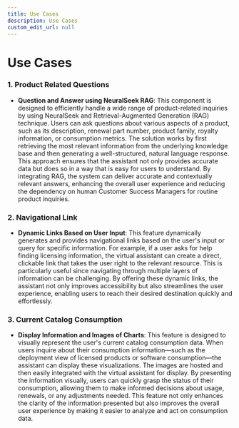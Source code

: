 ```yaml
---
title: Use Cases
description: Use Cases
custom_edit_url: null
---
```


# Use Cases

### 1. Product Related Questions
   - **Question and Answer using NeuralSeek RAG**: This component is designed to efficiently handle a wide range of product-related inquiries by using NeuralSeek and Retrieval-Augmented Generation (RAG) technique. Users can ask questions about various aspects of a product, such as its description, renewal part number, product family, royalty information, or consumption metrics. The solution works by first retrieving the most relevant information from the underlying knowledge base and then generating a well-structured, natural language response. This approach ensures that the assistant not only provides accurate data but does so in a way that is easy for users to understand. By integrating RAG, the system can deliver accurate and contextually relevant answers, enhancing the overall user experience and reducing the dependency on human Customer Success Managers for routine product inquiries.

### 2. Navigational Link
   - **Dynamic Links Based on User Input**: This feature dynamically generates and provides navigational links based on the user's input or query for specific information. For example, if a user asks for help finding licensing information, the virtual assistant can create a direct, clickable link that takes the user right to the relevant resource. This is particularly useful since navigating through multiple layers of information can be challenging. By offering these dynamic links, the assistant not only improves accessibility but also streamlines the user experience, enabling users to reach their desired destination quickly and effortlessly.

### 3. Current Catalog Consumption
   - **Display Information and Images of Charts**: This feature is designed to visually represent the user's current catalog consumption data. When users inquire about their consumption information—such as the deployment view of licensed products or software consumption—the assistant can display these visualizations. The images are hosted and then easily integrated with the virtual assistant for display. By presenting the information visually, users can quickly grasp the status of their consumption, allowing them to make informed decisions about usage, renewals, or any adjustments needed. This feature not only enhances the clarity of the information presented but also improves the overall user experience by making it easier to analyze and act on consumption data.